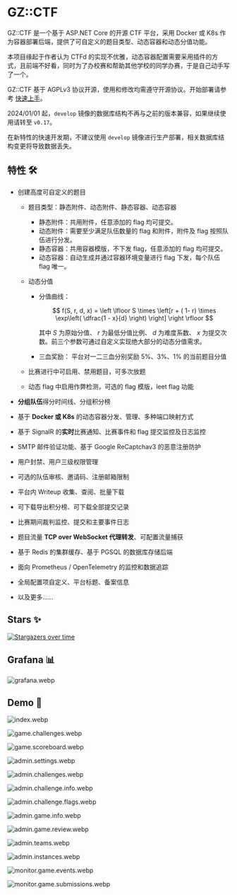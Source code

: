 
# GZ::CTF

GZ::CTF 是一个基于 ASP.NET Core 的开源 CTF 平台，采用 Docker 或 K8s 作为容器部署后端，提供了可自定义的题目类型、动态容器和动态分值功能。

本项目缘起于作者认为 CTFd 的实现不优雅，动态容器配置需要采用插件的方式，且前端不好看，同时为了办校赛和帮助其他学校的同学办赛，于是自己动手写了一个。

GZ::CTF 基于 AGPLv3 协议开源，使用和修改均需遵守开源协议。开始部署请参考 [快速上手](/zh/quick-start)。

<Callout type="warning">

2024/01/01 起，`develop` 镜像的数据库结构不再与之前的版本兼容，如果继续使用请转至 `v0.17`。

在新特性的快速开发期，不建议使用 `develop` 镜像进行生产部署，相关数据库结构变更将导致数据丢失。

</Callout>

## 特性 🛠️

- 创建高度可自定义的题目

  - 题目类型：静态附件、动态附件、静态容器、动态容器

    - 静态附件：共用附件，任意添加的 flag 均可提交。
    - 动态附件：需要至少满足队伍数量的 flag 和附件，附件及 flag 按照队伍进行分发。
    - 静态容器：共用容器模版，不下发 flag，任意添加的 flag 均可提交。
    - 动态容器：自动生成并通过容器环境变量进行 flag 下发，每个队伍 flag 唯一。

  - 动态分值

    - 分值曲线：

      $$ f(S, r, d, x) = \left \lfloor S \times \left[r + ( 1- r) \times \exp\left( \dfrac{1 - x}{d} \right) \right] \right \rfloor $$

      其中 $S$ 为原始分值、 $r$ 为最低分值比例、 $d$ 为难度系数、 $x$ 为提交次数。前三个参数可通过自定义实现绝大部分的动态分值需求。

    - 三血奖励：
      平台对一二三血分别奖励 5%、3%、1% 的当前题目分值

  - 比赛进行中可启用、禁用题目，可多次放题
  - 动态 flag 中启用作弊检测，可选的 flag 模版，leet flag 功能

- **分组队伍**得分时间线、分组积分榜
- 基于 **Docker 或 K8s** 的动态容器分发、管理、多种端口映射方式
- 基于 SignalR 的**实时**比赛通知、比赛事件和 flag 提交监控及日志监控
- SMTP 邮件验证功能、基于 Google ReCaptchav3 的恶意注册防护
- 用户封禁、用户三级权限管理
- 可选的队伍审核、邀请码、注册邮箱限制
- 平台内 Writeup 收集、查阅、批量下载
- 可下载导出积分榜、可下载全部提交记录
- 比赛期间裁判监控、提交和主要事件日志
- 题目流量 **TCP over WebSocket 代理转发**、可配置流量捕获
- 基于 Redis 的集群缓存、基于 PGSQL 的数据库存储后端
- 面向 Prometheus / OpenTelemetry 的监控和数据追踪
- 全局配置项自定义、平台标题、备案信息
- 以及更多……

## Stars ✨

[![Stargazers over time](https://starchart.cc/GZTimeWalker/GZCTF.svg?variant=adaptive)](https://starchart.cc/GZTimeWalker/GZCTF)

## Grafana 📊

![grafana.webp](/images/grafana.webp)

## Demo 🗿

![index.webp](/images/index.webp)

![game.challenges.webp](/images/game.challenges.webp)

![game.scoreboard.webp](/images/game.scoreboard.webp)

![admin.settings.webp](/images/admin.settings.webp)

![admin.challenges.webp](/images/admin.challenges.webp)

![admin.challenge.info.webp](/images/admin.challenge.info.webp)

![admin.challenge.flags.webp](/images/admin.challenge.flags.webp)

![admin.game.info.webp](/images/admin.game.info.webp)

![admin.game.review.webp](/images/admin.game.review.webp)

![admin.teams.webp](/images/admin.teams.webp)

![admin.instances.webp](/images/admin.instances.webp)

![monitor.game.events.webp](/images/monitor.game.events.webp)

![monitor.game.submissions.webp](/images/monitor.game.submissions.webp)
